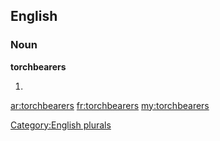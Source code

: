 ==English==

===Noun===
'''torchbearers'''

# {{plural of|[[torchbearer]]}}

[[Category:English plurals]]

[[ar:torchbearers]]
[[fr:torchbearers]]
[[my:torchbearers]]